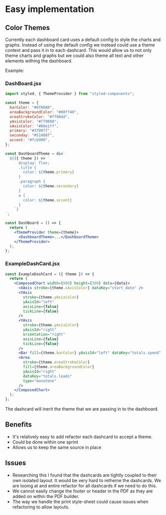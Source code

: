 
<Meta title="Easy implementation" />

# Easy implementation

## Color Themes

Currently each dashboard card uses a default config to style the charts and graphs.
Instead of using the default config we instead could use a theme context and pass it in to each dashcard.
This would allow us to not only theme charts and graphs but we could also theme all text and other elements withing the dashboard.

Example:

### DashBoard.jsx

```jsx
import styled, { ThemeProvider } from "styled-components";

const theme = {
  barColor: "#0f0080",
  areaBackgroundColor: "#00ff40",
  areaStrokeColor: "#ff00dd",
  yAxisColor: "#ff0008",
  xAxisColor: "#00e1ff",
  primary: "#3700ff",
  seconday: "#51408f",
  accent: "#fcb900",
};

const DashboardTheme = div`
  ${({ theme }) => `
      display: flex;
      .title {
        color: ${theme.primary}
      }
      .paragraph {
        color: ${theme.secondary}
      }
      a {
        color: ${theme.accent}
      }
    `}
`;

const DashBoard = () => {
  return (
    <ThemeProvider theme={theme}>
      <DashboardTheme>...</DashboardTheme>
    </ThemeProvider>
  );
};
```

### ExampleDashCard.jsx

```jsx
const ExampleDashCard = ({ theme }) => {
  return (
    <ComposedChart width={800} height={300} data={data}>
      <XAxis stroke={theme.xAxisColor} dataKey="start_date" />
      <YAxis
        stroke={theme.yAxisColor}
        yAxisId="left"
        axisLine={false}
        tickLine={false}
      />
      <YAxis
        stroke={theme.yAxisColor}
        yAxisId="right"
        orientation="right"
        axisLine={false}
        tickLine={false}
      />
      <Bar fill={theme.barColor} yAxisId="left" dataKey="totals.spend" />
      <Area
        stroke={theme.areaStrokeColor}
        fill={theme.areaBackgroundColor}
        yAxisId="right"
        dataKey="totals.leads"
        type="monotone"
      />
    </ComposedChart>
  );
};
```

The dashcard will inerit the theme that we are passing in to the dashboard.

## Benefits

- It's relatively easy to add refactor each dashcard to accept a theme.
- Could be done within one sprint
- Allows us to keep the same source in place

## Issues

- Researching this I found that the dashcards are tightly coupled to their own isolated layout.
  It would be very hard to retheme the dashcards. We are looing at and entire refactor for all dashcards if we need to do this.
- We cannot easily change the footer or header in the PDF as they are added on within the PDF builder.
- The way we handle the print style-sheet could cause issues when refactoring to allow layouts.
